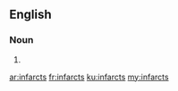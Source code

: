 ==English==

===Noun===
{{head|en}}

# {{plural of|infarct}}

[[ar:infarcts]]
[[fr:infarcts]]
[[ku:infarcts]]
[[my:infarcts]]